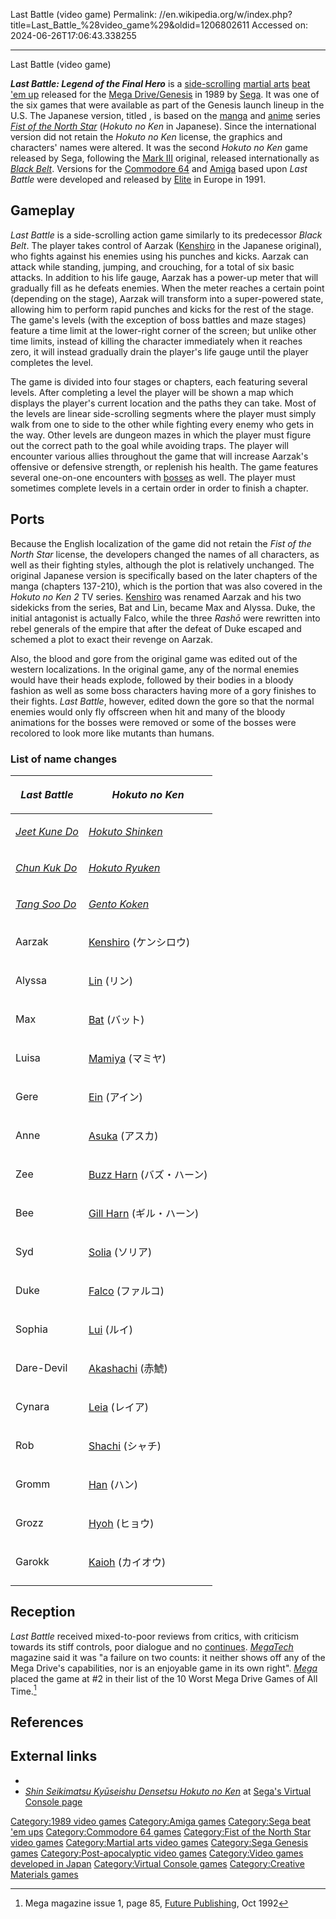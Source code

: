 Last Battle (video game)
Permalink: //en.wikipedia.org/w/index.php?title=Last_Battle_%28video_game%29&oldid=1206802611
Accessed on: 2024-06-26T17:06:43.338255



------
Last Battle (video game)
{{Infobox video game
| title = Last Battle
| image = Last Battle.jpg
| developer = [[Sega]]<br>Creative Materials (Amiga)
| publisher = Sega<br>
[[Elite]] (Amiga, C64)
| released = '''Mega Drive'''{{vgrelease|JP|July 1, 1989|NA|August 14, 1989|EU|September 1990}}'''Amiga, C64'''{{vgrelease|EU|1991}}
| genre = [[Beat 'em up]]
| director = Katsuhiro Hasegawa
| programmer = Tatsuo Matsuda<br>Hiroshi Momota
| artist = [[Naoto Ohshima]]<br>[[Yasushi Yamaguchi]]
| modes = 
| platforms = [[Sega Genesis|Mega Drive/Genesis]], [[Commodore 64]], [[Amiga]]
}}

'''''Last Battle: Legend of the Final Hero''''' is a [[side-scrolling]] [[martial arts]] [[beat 'em up]] released for the [[Sega Genesis|Mega Drive/Genesis]] in 1989 by [[Sega]]. It was one of the six games that were available as part of the Genesis launch lineup in the U.S. The Japanese version, titled {{nihongo|'''''Shin Seikimatsu Kyūseishu Densetsu: Hokuto no Ken'''''|新世紀末救世主伝説 北斗の拳||{{lit}} ''"Fist of the North Star: The New Legend of the Post-Apocalyptic Messiah"''}}, is based on the [[manga]] and [[anime]] series ''[[Fist of the North Star]]'' (''Hokuto no Ken'' in Japanese). Since the international version did not retain the ''Hokuto no Ken'' license, the graphics and characters' names were altered. It was the second ''Hokuto no Ken'' game released by Sega, following the [[Master System|Mark III]] original, released internationally as ''[[Black Belt (1986 video game)|Black Belt]]''. Versions for the [[Commodore 64]] and [[Amiga]] based upon ''Last Battle'' were developed and released by [[Elite Systems|Elite]] in Europe in 1991.

==Gameplay==
''Last Battle'' is a side-scrolling action game similarly to its predecessor ''Black Belt''. The player takes control of Aarzak ([[Kenshiro]] in the Japanese original), who fights against his enemies using his punches and kicks. Aarzak can attack while standing, jumping, and crouching, for a total of six basic attacks. In addition to his life gauge, Aarzak has a power-up meter that will gradually fill as he defeats enemies. When the meter reaches a certain point (depending on the stage), Aarzak will transform into a super-powered state, allowing him to perform rapid punches and kicks for the rest of the stage. The game's levels (with the exception of boss battles and maze stages) feature a time limit at the lower-right corner of the screen; but unlike other time limits, instead of killing the character immediately when it reaches zero, it will instead gradually drain the player's life gauge until the player completes the level.

The game is divided into four stages or chapters, each featuring several levels. After completing a level the player will be shown a map which displays the player's current location and the paths they can take. Most of the levels are linear side-scrolling segments where the player must simply walk from one to side to the other while fighting every enemy who gets in the way. Other levels are dungeon mazes in which the player must figure out the correct path to the goal while avoiding traps. The player will encounter various allies throughout the game that will increase Aarzak's offensive or defensive strength, or replenish his health. The game features several one-on-one encounters with [[boss (video games)|bosses]] as well. The player must sometimes complete levels in a certain order in order to finish a chapter.

==Ports==
Because the English localization of the game did not retain the ''Fist of the North Star'' license, the developers changed the names of all characters, as well as their fighting styles, although the plot is relatively unchanged. The original Japanese version is specifically based on the later chapters of the manga (chapters 137-210), which is the portion that was also covered in the ''Hokuto no Ken 2'' TV series. [[Kenshiro]] was renamed Aarzak and his two sidekicks from the series, Bat and Lin, became Max and Alyssa. Duke, the initial antagonist is actually Falco, while the three ''Rashō'' were rewritten into rebel generals of the empire that after the defeat of Duke escaped and schemed a plot to exact their revenge on Aarzak.

Also, the blood and gore from the original game was edited out of the western localizations. In the original game, any of the normal enemies would have their heads explode, followed by their bodies in a bloody fashion as well as some boss characters having more of a gory finishes to their fights. ''Last Battle'', however, edited down the gore so that the normal enemies would only fly offscreen when hit and many of the bloody animations for the bosses were removed or some of the bosses were recolored to look more like mutants than humans.

===List of name changes===
{| class="wikitable"
|-
! ''Last Battle'' !! ''Hokuto no Ken''
|-
| ''[[Jeet Kune Do]]'' || ''[[List of Fist of the North Star characters#Hokuto Shinken|Hokuto Shinken]]''
|-
| ''[[Chun Kuk Do]]'' || ''[[List of Fist of the North Star characters#Hokuto Ryuken|Hokuto Ryuken]]''
|-
| ''[[Tang Soo Do]]'' || ''[[List of Fist of the North Star characters#Gento Koken|Gento Koken]]''
|-
| Aarzak || [[Kenshiro]] (ケンシロウ)
|-
| Alyssa || [[Lin (Fist of the North Star)|Lin]] (リン)
|-
| Max || [[Bat (Fist of the North Star)|Bat]] (バット)
|-
| Luisa || [[Characters in Fist of the North Star#Mamiya|Mamiya]] (マミヤ)
|-
| Gere || [[Characters in Fist of the North Star#Ein|Ein]] (アイン)
|-
| Anne || [[Characters in Fist of the North Star#Others|Asuka]] (アスカ)
|-
| Zee || [[Characters in Fist of the North Star#Harn Bros|Buzz Harn]] (バズ・ハーン)
|-
| Bee || [[Characters in Fist of the North Star#Harn Bros|Gill Harn]] (ギル・ハーン)
|-
| Syd || [[Characters in Fist of the North Star#Gento Koken#Solia|Solia]] (ソリア)
|-
| Duke || [[Characters in Fist of the North Star#Gento Koken#Falco|Falco]] (ファルコ)
|-
| Sophia || [[Characters in Fist of the North Star#Lui|Lui]] (ルイ)
|-
| Dare-Devil || [[Characters in Fist of the North Star#Akashachi|Akashachi]] (赤鯱)
|-
| Cynara || [[Characters in Fist of the North Star#Leia|Leia]] (レイア)
|-
| Rob || [[Characters in Fist of the North Star#Shachi|Shachi]] (シャチ)
|-
| Gromm || [[Characters in Fist of the North Star#Han|Han]] (ハン)
|- 
| Grozz || [[Characters in Fist of the North Star#Hyoh|Hyoh]] (ヒョウ)
|-
| Garokk || [[Characters in Fist of the North Star#Kaioh|Kaioh]] (カイオウ)
|-
|}

==Reception==
{{Video game reviews
| rev1 = ''[[MegaTech]]''
| rev1Score = 32%<ref>MegaTech rating, [[EMAP]], issue 6, page 77, June 1992</ref>
| rev2 = ''[[Sega Pro]]''
| rev2Score = 69%<ref>{{cite magazine |title=Sega Software Showdown: Part 4 |magazine=[[Sega Pro]] |date=16 January 1992 |issue=4 (February 1992) |pages=18–9 |url=https://archive.org/details/segapro04/page/n17/mode/2up}}</ref>
}}

''Last Battle'' received mixed-to-poor reviews from critics, with criticism towards its stiff controls, poor dialogue and no [[Continue (video games)|continues]]. ''[[MegaTech]]'' magazine said it was "a failure on two counts: it neither shows off any of the Mega Drive's capabilities, nor is an enjoyable game in its own right". ''[[Mega (magazine)|Mega]]'' placed the game at #2 in their list of the 10 Worst Mega Drive Games of All Time.<ref>Mega magazine issue 1, page 85, [[Future Publishing]], Oct 1992</ref>

==References==
{{reflist}}

==External links==
*{{moby game|id=/last-battle-|name=''Last Battle''}}
*[http://vc.sega.jp/vc_hokuto2/ ''Shin Seikimatsu Kyūseishu Densetsu Hokuto no Ken''] at [http://vc.sega.jp/ Sega's Virtual Console page] {{in lang|ja}}

{{Fist of the North Star}}

[[Category:1989 video games]]
[[Category:Amiga games]]
[[Category:Sega beat 'em ups]]
[[Category:Commodore 64 games]]
[[Category:Fist of the North Star video games]]
[[Category:Martial arts video games]]
[[Category:Sega Genesis games]]
[[Category:Post-apocalyptic video games]]
[[Category:Video games developed in Japan]]
[[Category:Virtual Console games]]
[[Category:Creative Materials games]]